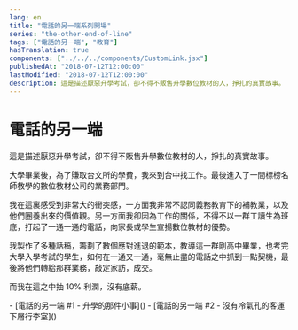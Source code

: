 ```yaml
---
lang: en
title: "電話的另一端系列開場"
series: "the-other-end-of-line"
tags: ["電話的另一端", "教育"]
hasTranslation: true
components: ["../../../components/CustomLink.jsx"]
publishedAt: "2018-07-12T12:00:00"
lastModified: "2018-07-12T12:00:00"
description: 這是描述厭惡升學考試，卻不得不販售升學數位教材的人，掙扎的真實故事。
---
```


# 電話的另一端

這是描述厭惡升學考試，卻不得不販售升學數位教材的人，掙扎的真實故事。

大學畢業後，為了賺取台文所的學費，我來到台中找工作。最後進入了一間標榜名師教學的數位教材公司的業務部門。

我在這裏感受到非常大的衝突感，一方面我非常不認同義務教育下的補教業，以及他們圈養出來的價值觀。另一方面我卻因為工作的關係，不得不以一群工讀生為班底，打起了一通一通的電話，向家長或學生宣揚數位教材的優勢。

我製作了多種話稿，籌劃了數個應對進退的範本，教導這一群剛高中畢業，也考完大學入學考試的學生，如何在一通又一通，毫無止盡的電話之中抓到一點契機，最後將他們轉給那群業務，敲定家訪，成交。

而我在這之中抽 10% 利潤，沒有底薪。

<CustomLink href="/posts/the-other-end-of-line-1-about-the-eduction-system-in-taiwan">
  - [電話的另一端 #1 - 升學的那件小事]()
</CustomLink>

<CustomLink href="/posts/the-other-end-of-the-line-2-the-bus-baggage-room-without-air-conditioning">
  - [電話的另一端 #2 - 沒有冷氣孔的客運下層行李室]()
</CustomLink>
